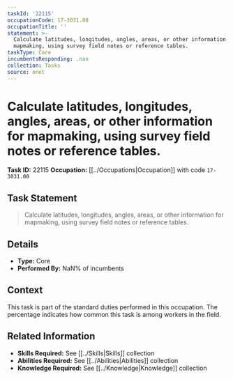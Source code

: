 ```yaml
---
taskId: '22115'
occupationCode: 17-3031.00
occupationTitle: ''
statement: >-
  Calculate latitudes, longitudes, angles, areas, or other information for
  mapmaking, using survey field notes or reference tables.
taskType: Core
incumbentsResponding: .nan
collection: Tasks
source: onet
---
```

# Calculate latitudes, longitudes, angles, areas, or other information for mapmaking, using survey field notes or reference tables.

**Task ID:** 22115
**Occupation:** [[../Occupations|Occupation]] with code `17-3031.00`

## Task Statement

> Calculate latitudes, longitudes, angles, areas, or other information for mapmaking, using survey field notes or reference tables.

## Details

- **Type:** Core
- **Performed By:** NaN% of incumbents

## Context

This task is part of the standard duties performed in this occupation. The percentage indicates how common this task is among workers in the field.

## Related Information

- **Skills Required:** See [[../Skills|Skills]] collection
- **Abilities Required:** See [[../Abilities|Abilities]] collection
- **Knowledge Required:** See [[../Knowledge|Knowledge]] collection
